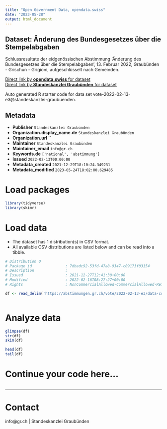 ```yaml
---
title: "Open Government Data, opendata.swiss"
date: "2023-05-28"
output: html_document
---
```


## Dataset: Änderung des Bundesgesetzes über die Stempelabgaben

Schlussresultate der eidgenössischen Abstimmung 'Änderung des Bundesgesetzes über die Stempelabgaben', 13. Februar 2022, Graubünden - Grischun - Grigioni, aufgeschlüsselt nach Gemeinden.

[Direct link by **opendata.swiss** for dataset](https://opendata.swiss/de/dataset/anderung-des-bundesgesetzes-uber-die-stempelabgaben)<br>
[Direct link by **Standeskanzlei Graubünden** for dataset](https://abstimmungen.gr.ch/vote/2022-02-13-e3/data)

Auto generated R starter code for data set vote-2022-02-13-e3@standeskanzlei-graubuenden.

## Metadata

- **Publisher** `Standeskanzlei Graubünden`
- **Organization.display_name.de** `Standeskanzlei Graubünden`
- **Organization.url** ``
- **Maintainer** `Standeskanzlei Graubünden`
- **Maintainer_email** `info@gr.ch`
- **Keywords.de** `['national', 'abstimmung']`
- **Issued** `2022-02-13T00:00:00`
- **Metadata_created** `2021-12-29T18:10:24.349231`
- **Metadata_modified** `2023-05-24T18:02:00.629485`


# Load packages

```r

library(tidyverse)
library(skimr)

```

# Load data

-   The dataset has 1 distribution(s) in CSV format.
-   All available CSV distributions are listed below and can be read into a tibble.

```r

# Distribution 0
# Package_id               : 7dbadc92-53fd-47a8-9347-c09173f03154
# Description              : 
# Issued                   : 2021-12-27T12:41:38+00:00
# Modified                 : 2022-02-16T08:27:27+00:00
# Rights                   : NonCommercialAllowed-CommercialAllowed-ReferenceRequired

df <- read_delim('https://abstimmungen.gr.ch/vote/2022-02-13-e3/data-csv')



```

# Analyze data

```r

glimpse(df)
str(df)
skim(df)

head(df)
tail(df)

```

# Continue your code here...

```r

```

------------------------------------------------------------------------

# Contact

info@gr.ch | Standeskanzlei Graubünden
